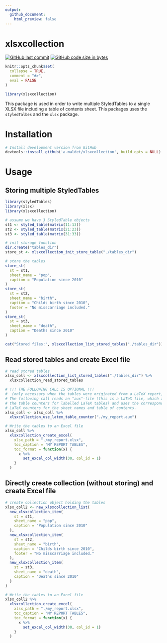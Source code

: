 ```yaml
---
output:
  github_document:
    html_preview: false
---
```


# xlsxcollection

<!-- badges: start -->
[![GitHub last commit](https://img.shields.io/github/last-commit/a-maldet/xlsxcollection.svg?logo=github)](https://github.com/a-maldet/funky/commits/master)
[![GitHub code size in bytes](https://img.shields.io/github/languages/code-size/a-maldet/xlsxcollection.svg?logo=github)](https://github.com/a-maldet/xlsxcollection)
<!-- badges: end -->

```r
knitr::opts_chunk$set(
  collapse = TRUE,
  comment = "#>",
  eval = FALSE
)
```

```r
library(xlsxcollection)
```

This package is used in order to write multiple StyledTables to
a single XLSX file including a table of contents sheet.
This packages uses the `styledTalbes` and the `xlsx` package.

# Installation

```r
# Install development version from GitHub
devtools::install_github('a-maldet/xlsxcollection', build_opts = NULL)
```

# Usage

## Storing multiple StyledTables

```r
library(styledTables)
library(xlsx)
library(xlsxcollection)

# assume we have 3 StyledTable objects
st1 <- styled_table(matrix(11:13))
st2 <- styled_table(matrix(21:23))
st3 <- styled_table(matrix(31:33))

# init storage function
dir.create("tables_dir")
store_st <- xlsxcollection_init_store_table("./tables_dir")

# store the tables
store_st(
  st = st1,
  sheet_name = "pop",
  caption = "Population since 2010"
)
store_st(
  st = st2,
  sheet_name = "birth",
  caption = "Childs birth since 2010",
  footer = "No misscarriage included."
)
store_st(
  st = st3,
  sheet_name = "death",
  caption = "Deaths since 2010"
)

cat("Stored files:", xlsxcollection_list_stored_tables("./tables_dir"))
```

## Read stored tables and create Excel file

```r
# read stored tables
xlsx_coll <- xlsxcollection_list_stored_tables("./tables_dir") %>%
  xlsxcollection_read_stored_tables

# !!! THE FOLLOWING CALL IS OPTIONAL !!!
#  (only necessary when the tables were originated from a LaTeX report):
# The following call reads an "aux"-file (this is a LaTeX file, which also holds
# the table counters for labelled LaTeX tables) and uses the corresponding
# LaTeX counters for the sheet names and table of contents.
xlsx_coll <- xlsx_coll %>%
  xlsxcollection_use_latex_table_counter("./my_report.aux")

# Write the tables to an Excel file
xlsx_coll %>%
  xlsxcollection_create_excel(
    xlsx_path = "./my_report.xlsx",
    toc_caption = "MY REPORT TABLES",
    toc_format = function(x) {
      x %>%
        set_excel_col_width(30, col_id = 1)
    }
  )
```

## Directly create collection (without storing) and create Excel file

```r
# create collection object holding the tables
xlsx_coll2 <- new_xlsxcollection_list(
  new_xlsxcollection_item(
    st = st1,
    sheet_name = "pop",
    caption = "Population since 2010"
  ),
  new_xlsxcollection_item(
    st = st2,
    sheet_name = "birth",
    caption = "Childs birth since 2010",
    footer = "No misscarriage included."
  ),
  new_xlsxcollection_item(
    st = st3,
    sheet_name = "death",
    caption = "Deaths since 2010"
  )
)

# Write the tables to an Excel file
xlsx_coll2 %>%
  xlsxcollection_create_excel(
    xlsx_path = "./my_report.xlsx",
    toc_caption = "MY REPORT TABLES",
    toc_format = function(x) {
      x %>%
        set_excel_col_width(30, col_id = 1)
    }
  )
```

